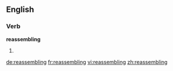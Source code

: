 ==English==

===Verb===
'''reassembling'''

# {{third-person singular of|[[reassemble]]}}

[[de:reassembling]]
[[fr:reassembling]]
[[vi:reassembling]]
[[zh:reassembling]]